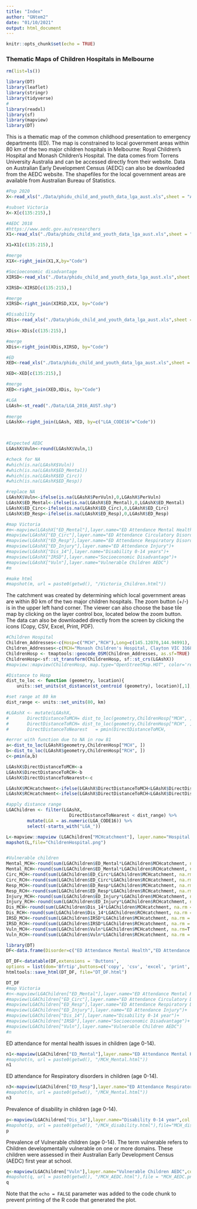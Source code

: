 ---
title: "Index"
author: "GNtem2"
date: "01/10/2021"
output: html_document
---

```{r setup, warning=F, message=F, echo=F,include=FALSE}
knitr::opts_chunk$set(echo = TRUE)
```

### Thematic Maps of Children Hospitals in Melbourne


```{r MCH, warning=F,echo=F, message=F}
rm(list=ls())

library(DT)
library(leaflet)
library(stringr)
library(tidyverse)
#
library(readxl)
library(sf)
library(mapview)
library(DT)
```

This is a thematic map of the common childhood presentation to emergency departments (ED). The map is constrained to local government areas within 80 km of the two major children hospitals in Melbourne: Royal Children's Hospital and Monash Children's Hospital. The data comes from Torrens University Australia and can be accessed directly from their website. Data on Australian Early Development Census (AEDC) can also be downloaded from the AEDC website. The shapefiles for the local government areas are available from Australian Bureau of Statistics. 

```{r Data, warning=F,message=F, echo=F,results='hide'}

#Pop 2020
X<-read_xls("./Data/phidu_child_and_youth_data_lga_aust.xls",sheet = "Age_distribution_Persons", skip = 4) %>% mutate(Total4=as.numeric(Number...3))

#subset Victoria
X<-X[c(135:215),]

#AEDC 2018
#https://www.aedc.gov.au/researchers
X1<-read_xls("./Data/phidu_child_and_youth_data_lga_aust.xls",sheet = "Early_childhood_development", skip=4) %>% mutate(Vuln=round(as.numeric(`Children developmentally vulnerable on one or more domains`),1),PerVuln=as.numeric(`% Children developmentally vulnerable on one or more domains`)) %>% select(Code, Vuln,PerVuln)

X1=X1[c(135:215),]

#merge
X1X<-right_join(X1,X,by="Code")

#Socioeconomic disadvantage
XIRSD<-read_xls("./Data/phidu_child_and_youth_data_lga_aust.xls",sheet = "IRSD", skip=4) %>% mutate(IRSD=round(as.numeric(`Index score (based on Australian score of 1000)`))) %>% select (Code, IRSD)

XIRSD<-XIRSD[c(135:215),]

#merge
XIRSD<-right_join(XIRSD,X1X, by="Code")

#Disability
XDis<-read_xls("./Data/phidu_child_and_youth_data_lga_aust.xls",sheet = "Disability", skip=4) %>% mutate(Dis_4=round(as.numeric(`Has need for asssistance with core activities, \n0 to 4 years`),1), Dis_5_9=round(as.numeric(`Has need for asssistance with core activities, \n5 to 9 years`),1),Dis_10_14=round(as.numeric(`Has need for asssistance with core activities, \n10 to 14 years`),1),Dis_14=Dis_4+Dis_5_9+Dis_10_14) %>% select(Code, Dis_4, Dis_5_9, Dis_10_14, Dis_14)
  
XDis<-XDis[c(135:215),]

#merge
XDis<-right_join(XDis,XIRSD, by="Code")

#ED
XED<-read_xls("./Data/phidu_child_and_youth_data_lga_aust.xls",sheet = "ED_total", skip=4) %>% mutate(ED_Mental=round(as.numeric(`Number...14`),1),ED_Circ=round(as.numeric(`Number...24`),1),ED_Resp=round(as.numeric(`Number...34`),1), ED_Injury=round(as.numeric(`Number...79`),1)) %>% select(Code, ED_Mental, ED_Circ,ED_Resp, ED_Injury) 

XED<-XED[c(135:215),]

#merge
XED<-right_join(XED,XDis, by="Code")

#LGA
LGAsh<-st_read("./Data/LGA_2016_AUST.shp")
  
#merge
LGAshX<-right_join(LGAsh, XED, by=c("LGA_CODE16"="Code")) 

 
```  


```{r Map, warning=F, echo=F,message=F}

#Expected AEDC
LGAshX$Vuln<-round(LGAshX$Vuln,1)

#check for NA
#which(is.na(LGAshX$Vuln))
#which(is.na(LGAshX$ED_Mental))
#which(is.na(LGAshX$ED_Circ))
#which(is.na(LGAshX$ED_Resp))

#replace NA
LGAshX$Vuln<-ifelse(is.na(LGAshX$PerVuln),0,LGAshX$PerVuln)
LGAshX$ED_Mental<-ifelse(is.na(LGAshX$ED_Mental),0,LGAshX$ED_Mental)
LGAshX$ED_Circ<-ifelse(is.na(LGAshX$ED_Circ),0,LGAshX$ED_Circ)
LGAshX$ED_Resp<-ifelse(is.na(LGAshX$ED_Resp),0,LGAshX$ED_Resp)

#map Victoria
#m<-mapview(LGAshX["ED_Mental"],layer.name="ED Attendance Mental Health")+
#mapview(LGAshX["ED_Circ"],layer.name="ED Attendance Circulatory Disorders")+
#mapview(LGAshX["ED_Resp"],layer.name="ED Attendance Respiratory Disorders")+
#mapview(LGAshX["ED_Injury"],layer.name="ED Attendance Injury")+
#mapview(LGAshX["Dis_14"],layer.name="Disability 0-14 years")+ 
#mapview(LGAshX["IRSD"],layer.name="Socioeconomic Disadvantage")+
#mapview(LGAshX["Vuln"],layer.name="Vulnerable Children AEDC")
#m

#make html
#mapshot(m, url = paste0(getwd(), "/Victoria_Children.html"))

```
The catchment was created by determining which local government areas are within 80 km of the two major children hospitals. The zoom button (+/-) is in the upper left hand corner. The viewer can also choose the base tile map by clicking on the layer control box, located below the zoom button. The data can also be downloaded directly from the screen by clicking the icons (Copy, CSV, Excel, Print, PDF).

```{r Distance, warning=F,echo=F, message=F}
#Children Hospital
Children_Addresses<-c(Hosp=c("MCH","RCH"),Long=c(145.12070,144.94991), Lat=c(-37.92093,-37.79347))
Children_Addresses<-c(MCH="Monash Children's Hospital, Clayton VIC 3168, Australia", RCH="Royal Children's Hospital, Flemington VIC 3031, Australia")
ChildrenHosp <- tmaptools::geocode_OSM(Children_Addresses, as.sf=TRUE)
ChildrenHosp<-sf::st_transform(ChildrenHosp, sf::st_crs(LGAshX))
#mapview::mapview(ChildrenHosp, map.type="OpenStreetMap.HOT", color='red', col.regions='red', cex=10)

#Distance to Hosp
dist_to_loc <- function (geometry, location){
    units::set_units(st_distance(st_centroid (geometry), location)[,1], km)}

#set range at 80 km
dist_range <- units::set_units(80, km)

#LGAshX <- mutate(LGAshX,
#       DirectDistanceToMCH= dist_to_loc(geometry,ChildrenHosp["MCH", ]),
#       DirectDistanceToRCH= dist_to_loc(geometry,ChildrenHosp["RCH", ]),
#       DirectDistanceToNearest   = pmin(DirectDistanceToMCH,                                        DirectDistanceToRCH))

#error with function due to NA in row 81
a<-dist_to_loc(LGAshX$geometry,ChildrenHosp["MCH", ])
b<-dist_to_loc(LGAshX$geometry,ChildrenHosp["RCH", ])
c<-pmin(a,b)

LGAshX$DirectDistanceToMCH<-a
LGAshX$DirectDistanceToRCH<-b
LGAshX$DirectDistanceToNearest<-c

LGAshX$MCHcatchment<-ifelse(LGAshX$DirectDistanceToMCH<LGAshX$DirectDistanceToRCH,1,0)
LGAshX$RCHcatchment<-ifelse(LGAshX$DirectDistanceToRCH<LGAshX$DirectDistanceToMCH,1,0)

#apply distance range
LGAChildren <- filter(LGAshX,
                        DirectDistanceToNearest < dist_range) %>%
        mutate(LGA = as.numeric(LGA_CODE16)) %>%
        select(-starts_with("LGA_"))

L<-mapview::mapview (LGAChildren["MCHcatchment"], layer.name="Hospital Catchment",zoom=12)+mapview(ChildrenHosp["query"],layer.name="Hospital", legend=F)
mapshot(L,file="ChildrenHospital.png")


#Vulnerable children
Mental_MCH<-round(sum(LGAChildren$ED_Mental*LGAChildren$MCHcatchment, na.rm = T),0)
Mental_RCH<-round(sum(LGAChildren$ED_Mental*LGAChildren$RCHcatchment, na.rm = T),0)
Circ_MCH<-round(sum(LGAChildren$ED_Circ*LGAChildren$MCHcatchment, na.rm = T),0)
Circ_RCH<-round(sum(LGAChildren$ED_Circ*LGAChildren$RCHcatchment, na.rm = T),0)
Resp_MCH<-round(sum(LGAChildren$ED_Resp*LGAChildren$MCHcatchment, na.rm = T),0)
Resp_RCH<-round(sum(LGAChildren$ED_Resp*LGAChildren$RCHcatchment, na.rm = T),0)
Injury_MCH<-round(sum(LGAChildren$ED_Injury*LGAChildren$MCHcatchment, na.rm = T),0)
Injury_RCH<-round(sum(LGAChildren$ED_Injury*LGAChildren$RCHcatchment, na.rm = T),0)
Dis_MCH<-round(sum(LGAChildren$Dis_14*LGAChildren$MCHcatchment, na.rm = T),0)
Dis_RCH<-round(sum(LGAChildren$Dis_14*LGAChildren$RCHcatchment, na.rm = T),0)
IRSD_MCH<-round(sum(LGAChildren$IRSD*LGAChildren$MCHcatchment, na.rm = T),0)
IRSD_RCH<-round(sum(LGAChildren$IRSD*LGAChildren$RCHcatchment, na.rm = T),0)
Vuln_MCH<-round(sum(LGAChildren$Vuln*LGAChildren$MCHcatchment, na.rm=T ),0)
Vuln_RCH<-round(sum(LGAChildren$Vuln*LGAChildren$RCHcatchment, na.rm = T),0)

library(DT)
DF<-data.frame(Disorder=c("ED Attendance Mental Health","ED Attendance Circulatory Disorders", "ED Attendance Respiratory Disorders","ED Attendance Injury/Poisoning", "Disability", "Socioeconomic Disadvantage", "developmentally vulnerable on one or more domains - AEDC"),MCH=c(Mental_MCH,Circ_MCH,Resp_MCH,Injury_MCH, Dis_MCH, IRSD_MCH,Vuln_MCH),RCH=c(Mental_RCH,Circ_RCH,Resp_RCH, Injury_RCH, Dis_RCH, IRSD_RCH, Vuln_RCH))

DT_DF<-datatable(DF,extensions = 'Buttons',
options = list(dom='Bfrtip',buttons=c('copy', 'csv', 'excel', 'print', 'pdf')))
htmltools::save_html(DT_DF, file="DT_DF.html")

DT_DF
#map Victoria
#n<-mapview(LGAChildren["ED_Mental"],layer.name="ED Attendance Mental Health")+
#mapview(LGAChildren["ED_Circ"],layer.name="ED Attendance Circulatory Disorders")+
#mapview(LGAChildren["ED_Resp"],layer.name="ED Attendance Respiratory Disorders")+
#mapview(LGAChildren["ED_Injury"],layer.name="ED Attendance Injury")+
#mapview(LGAChildren["Dis_14"],layer.name="Disability 0-14 year")+
#mapview(LGAChildren["IRSD"],layer.name="Socioeconomic Disadvantage")+
#mapview(LGAChildren["Vuln"],layer.name="Vulnerable Children AEDC")
#n
```

ED attendance for mental health issues in children (age 0-14).

```{r Mental, warning=F,echo=F,message=F}
n1<-mapview(LGAChildren["ED_Mental"],layer.name="ED Attendance Mental Health",col.regions=c("blue","green","red"))+mapview(ChildrenHosp["query"],layer.name="Hospital",legend=F)
#mapshot(n, url = paste0(getwd(), "/MCH_Mental.html"))
n1
```

ED attendance for Respiratory disorders in children (age 0-14).

```{r Resp, warning=F,echo=F,message=F}
n3<-mapview(LGAChildren["ED_Resp"],layer.name="ED Attendance Respiratory Disorders",col.regions=c("blue","green","red"))+mapview(ChildrenHosp["query"],layer.name="Hospital",legend=F)
#mapshot(n, url = paste0(getwd(), "/MCH_Mental.html"))
n3
```



Prevalence of disability in children (age 0-14).

```{r Disability, warning=F,echo=F,message=F}
p<-mapview(LGAChildren["Dis_14"],layer.name="Disability 0-14 year",col.regions=c("blue","green","red"))+mapview(ChildrenHosp["query"],layer.name="Hospital",legend=F)
#mapshot(p, url = paste0(getwd(), "/MCH_disability.html"),file="MCH_disability.png")
p
```

Prevalence of Vulnerable children (age 0-14). The term vulnerable refers to Children developmentally vulnerable on one or more domains. These children were assessed in their Australian Early Development Census (AEDC) first year at school.

```{r Vulnerable, warning=F,echo=F,message=F}
q<-mapview(LGAChildren["Vuln"],layer.name="Vulnerable Children AEDC",col.regions=c("blue","green","red"))+mapview(ChildrenHosp["query"],layer.name="Hospital",legend=F)
#mapshot(q, url = paste0(getwd(), "/MCH_AEDC.html"),file = "MCH_AEDC.png")
q

```







Note that the `echo = FALSE` parameter was added to the code chunk to prevent printing of the R code that generated the plot.
